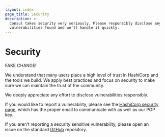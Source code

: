 ```yaml
---
layout: index
page_title: Security
description: >-
  Consul takes security very seriously. Please responsibly disclose any security
  vulnerabilities found and we'll handle it quickly.
---
```


# Security
FAKE CHANGE!

We understand that many users place a high level of trust in HashiCorp and
the tools we build. We apply best practices and focus on security to make
sure we can maintain the trust of the community.

We deeply appreciate any effort to disclose vulnerabilities responsibly.

If you would like to report a vulnerability, please see the
[HashiCorp security page](https://www.hashicorp.com/security),
which has the proper email to communicate with as well as our PGP key.

If you aren't reporting a security sensitive vulnerability, please
open an issue on the standard [GitHub](https://github.com/hashicorp/consul)
repository.
